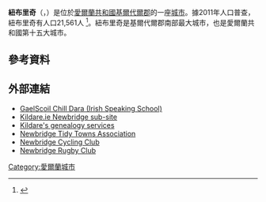 '''紐布里奇'''（{{lang-en|Newbridge}}，{{lang-ga|Droichead Nua}}）是位於[[愛爾蘭共和國|愛爾蘭共和國]][[基爾代爾郡|基爾代爾郡]]的一座[[城市|城市]]。據2011年人口普查，紐布里奇有人口21,561人 <ref>{{Cite web |url=http://www.cso.ie/census/census2006results/volume_2/census_2006_vol_2_tables_14_15.pdf |title=Census 2006 – Table 14A – Towns 10,000 population and over |accessdate=2015-01-15 |archive-date=2011-11-15 |archive-url=https://web.archive.org/web/20111115023732/http://www.cso.ie//Census/census2006results/volume_2/census_2006_vol_2_tables_14_15.pdf |dead-url=no }}</ref>。紐布里奇是基爾代爾郡南部最大城市，也是愛爾蘭共和國第十五大城市。
==參考資料==
{{reflist}}
==外部連結==
{{Commons category|Newbridge, County Kildare}}
*[http://www.gaelscoilchilldara.com GaelScoil Chill Dara (Irish Speaking School)]
*[https://web.archive.org/web/20110803002305/http://www.newbridge.ie/ Kildare.ie Newbridge sub-site]
*[http://www.kildare.ie/genealogy Kildare's genealogy services]
*[http://www.newbridgetidytowns.com/ Newbridge Tidy Towns Association]
*[http://www.NewbridgeCyclingClub&Projectorworldcyclingteam.com Newbridge Cycling Club]{{dead link|date=2018年1月 |bot=InternetArchiveBot |fix-attempted=yes }}
*[http://www.newbridgerugby.com Newbridge Rugby Club]
[[Category:愛爾蘭城市|Category:愛爾蘭城市]]